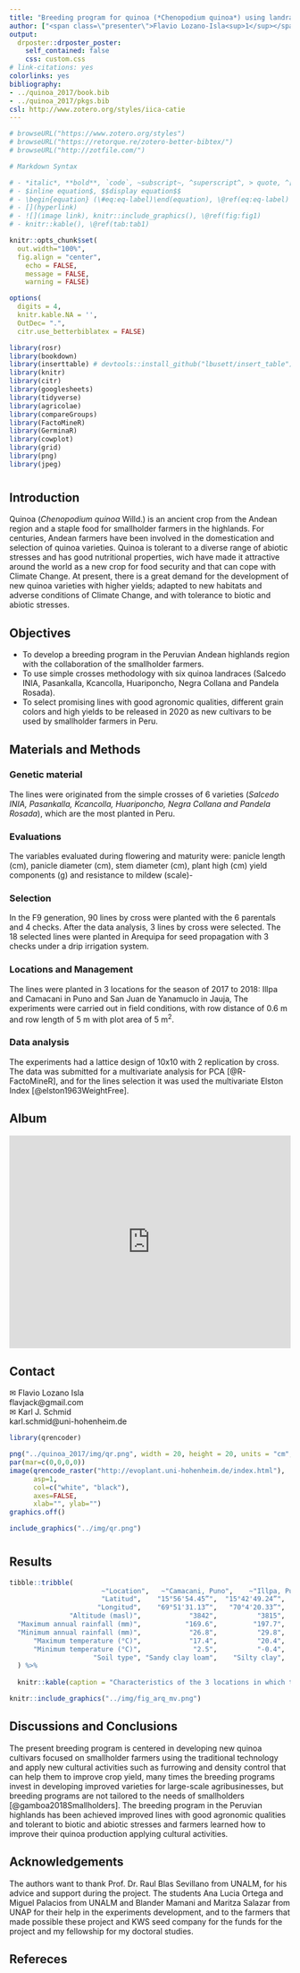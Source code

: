 ```yaml
---
title: "Breeding program for quinoa (*Chenopodium quinoa*) using landraces for breeding improved varieties in the highland from Peru"
author: ["<span class=\"presenter\">Flavio Lozano-Isla<sup>1</sup></span>, Jose David Apaza-Calcina<sup>2</sup>, Angel Mujica-Sanchez<sup>2</sup>, Bettina I.G Haussmann<sup>3</sup>, Karl J. Schmid<sup>1</sup> <ol class=\"affiliations\"><li>Department of Crop Biodiversity and Breeding Informatics, Faculty of Agriculture, University of Hohenheim, Stuttgart, Germany</li> <li>Quinoa Breeding Program, Universidad Nacional del Altiplano-Puno, Puno, Perú</li><li>Institute of Plant Breeding, Seed Science and Population Genetics, University of Hohenheim, Stuttgart, Germany</li></ol>"]
output:
  drposter::drposter_poster:
    self_contained: false
    css: custom.css
# link-citations: yes
colorlinks: yes
bibliography:  
- ../quinoa_2017/book.bib
- ../quinoa_2017/pkgs.bib
csl: http://www.zotero.org/styles/iica-catie
---
```


```r

# browseURL("https://www.zotero.org/styles")
# browseURL("https://retorque.re/zotero-better-bibtex/")
# browseURL("http://zotfile.com/")

# Markdown Syntax

# - *italic*, **bold**, `code`, ~subscript~, ^superscript^, > quote, ^[footnote]
# - $inline equation$, $$display equation$$
# - \begin{equation} (\#eq:eq-label)\end(equation), \@ref(eq:eq-label)
# - [](hyperlink)
# - ![](image link), knitr::include_graphics(), \@ref(fig:fig1)
# - knitr::kable(), \@ref(tab:tab1)

knitr::opts_chunk$set(
  out.width="100%",
  fig.align = "center",
	echo = FALSE,
	message = FALSE,
	warning = FALSE)

options(
  digits = 4, 
  knitr.kable.NA = '',
  OutDec= ".",
  citr.use_betterbiblatex = FALSE)

library(rosr)
library(bookdown)
library(inserttable) # devtools::install_github("lbusett/insert_table")
library(knitr)
library(citr)
library(googlesheets)
library(tidyverse)
library(agricolae)
library(compareGroups)
library(FactoMineR)
library(GerminaR)
library(cowplot)
library(grid) 
library(png)
library(jpeg)

```

# {.col-2}

## Introduction

Quinoa (*Chenopodium quinoa* Willd.) is an ancient crop from the Andean region and a staple food for smallholder farmers in the highlands. For centuries, Andean farmers have been involved in the domestication and selection of quinoa varieties. Quinoa is tolerant to a diverse range of abiotic stresses and has good nutritional properties, wich have made it attractive around the world as a new crop for food security and that can cope with Climate Change. At present, there is a great demand for the development of new quinoa varieties with higher yields; adapted to new habitats and adverse conditions of Climate Change, and with tolerance to biotic and abiotic stresses.

## Objectives

- To develop a breeding program in the Peruvian Andean highlands region with the collaboration of the smallholder farmers. 
- To use simple crosses methodology with six quinoa landraces (Salcedo INIA, Pasankalla, Kcancolla, Huariponcho, Negra Collana and Pandela Rosada). 
- To select promising lines with good agronomic qualities, different grain colors and high yields to be released in 2020 as new cultivars to be used by smallholder farmers in Peru.

## Materials and Methods

### Genetic material

The lines were originated from the simple crosses of 6 varieties (*Salcedo INIA, Pasankalla, Kcancolla, Huariponcho, Negra Collana and Pandela Rosada*), which are the most planted in Peru.

### Evaluations 

The variables evaluated during flowering and maturity were: panicle length (cm), panicle diameter (cm), stem diameter (cm), plant high (cm) yield components (g) and resistance to mildew (scale)-

### Selection 

In the F9 generation, 90 lines by cross were planted with the 6 parentals and 4 checks. After the data analysis, 3 lines by cross were selected. The 18 selected lines were planted in Arequipa for seed propagation with 3 checks under a drip irrigation system.

### Locations and Management 

The lines were planted in 3 locations for the season of 2017 to 2018: Illpa and Camacani in Puno and San Juan de Yanamuclo in Jauja, The experiments were carried out in field conditions, with row distance of 0.6 m and row length of 5 m with plot area of 5 m^2^.

### Data analysis 

The experiments had a lattice design of 10x10 with 2 replication by cross. The data was submitted for a multivariate analysis for PCA [@R-FactoMineR], and for the lines selection it was used the multivariate Elston Index [@elston1963WeightFree].

## Album {style="--header-color:darkorange; --other-color-for-h2-gradient:orange;"}

<iframe src="https://docs.google.com/presentation/d/e/2PACX-1vRZiUhlP0jtmmQ9Av4PEXS21vmmtaJeaoRW2QTBy5Qs9fXPUxkaEoFX9V4XN0QttyGm7H1dOhnHSKwh/embed?start=true&loop=true&delayms=3000" frameborder="0" width="100%" height="380" allowfullscreen="true" mozallowfullscreen="true" webkitallowfullscreen="true"></iframe>

## Contact {style="--header-color:darkred; --other-color-for-h2-gradient:red;"}

&#9993; Flavio Lozano Isla <br> flavjack@gmail.com 
<br>
&#9993; Karl J. Schmid <br> karl.schmid@uni-hohenheim.de 

```r

library(qrencoder)

png("../quinoa_2017/img/qr.png", width = 20, height = 20, units = "cm", res = 1200)
par(mar=c(0,0,0,0))
image(qrencode_raster("http://evoplant.uni-hohenheim.de/index.html"), 
      asp=1,
      col=c("white", "black"), 
      axes=FALSE,
      xlab="", ylab="")
graphics.off()

include_graphics("../img/qr.png")

```

# {.col-2}

## Results 

```r

tibble::tribble(
                       ~"Location",   ~"Camacani, Puno",    ~"Illpa, Puno",   ~"Jauja, Junin",
                       "Latitud",    "15°56'54.45”",  "15°42'49.24”",   "11°51'21.9”",
                      "Longitud",    "69°51'31.13”",   "70°4'20.33”",  "75°23'43.01”",
               "Altitude (masl)",            "3842",          "3815",          "3322",
  "Maximum annual rainfall (mm)",           "169.6",         "197.7",           "124",
  "Minimum annual rainfall (mm)",            "26.8",          "29.8",             "5",
      "Maximum temperature (°C)",            "17.4",          "20.4",          "19.1",
      "Minimum temperature (°C)",             "2.5",          "-0.4",           "0.8",
                     "Soil type", "Sandy clay loam",    "Silty clay",          "Clay"
  ) %>% 
  
  knitr::kable(caption = "Characteristics of the 3 locations in which the quinoa was planted in the season 2017-2018 for the breeding program for the release of new cultivars.")

```

```r

knitr::include_graphics("../img/fig_arq_mv.png")

```


## Discussions and Conclusions

The present breeding program is centered in developing new quinoa cultivars focused on smallholder farmers using the traditional technology and apply new cultural activities such as furrowing and density control that can help them to improve crop yield, many times the breeding programs invest in developing improved varieties for large-scale agribusinesses, but breeding programs are not tailored to the needs of smallholders [@gamboa2018Smallholders]. The breeding program in the Peruvian highlands has been achieved improved lines with good agronomic qualities and tolerant to biotic and abiotic stresses and farmers learned how to improve their quinoa production applying cultural activities.

## Acknowledgements {style="--header-color:darkgreen; --other-color-for-h2-gradient:green;"}

The authors want to thank Prof. Dr. Raul Blas Sevillano from UNALM, for his advice and support during the project. The  students Ana Lucia Ortega and Miguel Palacios from UNALM and Blander Mamani and Maritza Salazar from UNAP for their help in the experiments development, and to the farmers that made possible these project and KWS seed company for the funds for the project and my fellowship for my doctoral studies.

## Refereces
